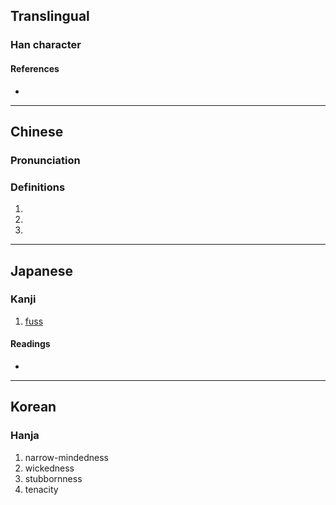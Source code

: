 {{character info/new}}
==Translingual==

===Han character===
{{Han char|rn=9|rad=人|as=09|sn=11|four=27214|canj=OSMG|ids=⿰亻屋}}

====References====
* {{Han ref|kx=0110.210|dkj=00853|dj=0236.050|hdz=10198.010|uh=5053|ud=20563|bh=D451|bd=54353}}

----

==Chinese==
{{zh-forms}}

===Pronunciation===
{{zh-pron
|m=wò
|m-s=
|dg=
|c=ak1,ngak1
|c-t=
|g=
|h=pfs=
|j=
|md=
|mn=
|mn-t=
|w=
|x=
|mc=y
|oc=y
|cat=pn
}}

===Definitions===
{{zh-hanzi}}

# {{zh-used in|偓促}}
# {{zh-used in|偓佺}}
# {{surname|lang=zh}}

----

==Japanese==

===Kanji===
{{ja-kanji|grade=|rs=人09}}

# [[fuss]]

====Readings====
* {{ja-readings|on=[[あく]] (aku)|kun=[[かかはるさま]] (kakaharusama)}}

----

==Korean==

===Hanja===
{{ko-hanja|hangeul=악|rv=ak|mr=ak}}

# narrow-mindedness
# wickedness
# stubbornness
# tenacity